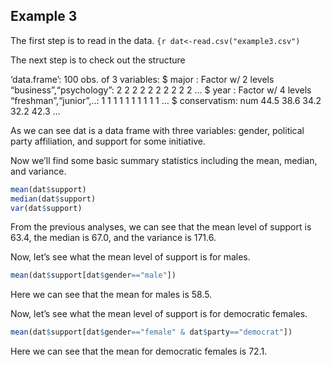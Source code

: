 ## Example 3

<!--
Set the working directory.
No Rchunk is needed to accomplish this.
-->

<!--
Read in the example3.csv data. For each of the following steps you
should preface your R commands with some plain English explanation.
-->

The first step is to read in the data.
```{r
dat<-read.csv("example3.csv")
```
<!--
Check the structure of the data.
-->

The next step is to check out the structure

'data.frame':	100 obs. of  3 variables:
 $ major       : Factor w/ 2 levels "business","psychology": 2 2 2 2 2 2 2 2 2 2 ...
 $ year        : Factor w/ 4 levels "freshman","junior",..: 1 1 1 1 1 1 1 1 1 1 ...
 $ conservatism: num  44.5 38.6 34.2 32.2 42.3 ...

As we can see dat is a data frame with three variables: gender,
political party affiliation, and support for some initiative.

<!--
Find the mean, median, and variance for the overall level of
support.
-->

Now we'll find some basic summary statistics including the
mean, median, and variance.

```r
mean(dat$support)
median(dat$support)
var(dat$support)
```

From the previous analyses, we can see that the mean level of
support is 63.4, the median is 67.0, and the variance is 171.6.

<!--
Find the mean level of support for males only.
-->

Now, let's see what the mean level of support is for males.

```r
mean(dat$support[dat$gender=="male"])
```

Here we can see that the mean for males is 58.5.

<!--
Find the mean level of support for democratic females only.
-->

Now, let's see what the mean level of support is for democratic
females.

```r
mean(dat$support[dat$gender=="female" & dat$party=="democrat"])
```

Here we can see that the mean for democratic females is 72.1.